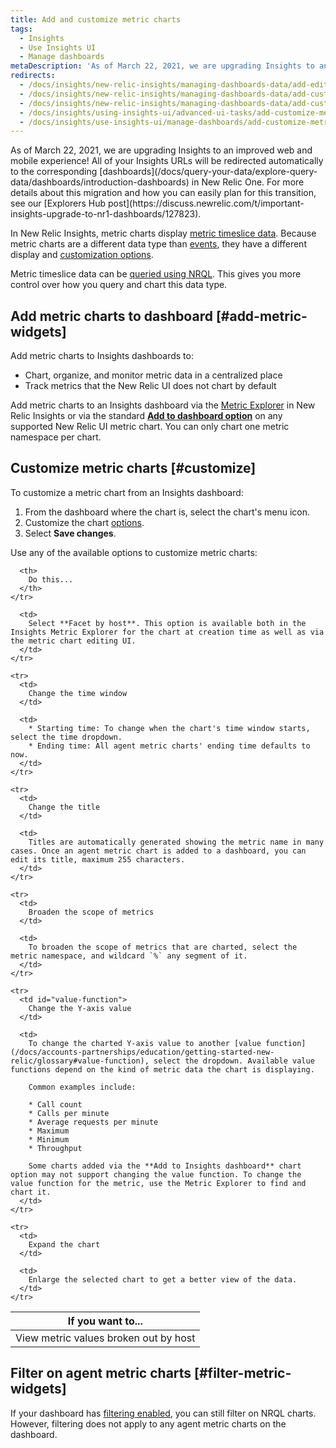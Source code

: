 ```yaml
---
title: Add and customize metric charts
tags:
  - Insights
  - Use Insights UI
  - Manage dashboards
metaDescription: 'As of March 22, 2021, we are upgrading Insights to an improved web and mobile experience with New Relic One Dashboards.'
redirects:
  - /docs/insights/new-relic-insights/managing-dashboards-data/add-edit-agent-metric-widgets
  - /docs/insights/new-relic-insights/managing-dashboards-data/add-customize-agent-metric-widgets
  - /docs/insights/new-relic-insights/managing-dashboards-data/add-customize-metric-widgets
  - /docs/insights/using-insights-ui/advanced-ui-tasks/add-customize-metric-widgets
  - /docs/insights/use-insights-ui/manage-dashboards/add-customize-metric-widgets
---
```


<Callout variant="important">
  As of March 22, 2021, we are upgrading Insights to an improved web and mobile experience! All of your Insights URLs will be redirected automatically to the corresponding [dashboards](/docs/query-your-data/explore-query-data/dashboards/introduction-dashboards) in New Relic One. For more details about this migration and how you can easily plan for this transition, see our [Explorers Hub post](https://discuss.newrelic.com/t/important-insights-upgrade-to-nr1-dashboards/127823).
</Callout>

In New Relic Insights, metric charts display [metric timeslice data](/docs/using-new-relic/data/understand-data/new-relic-data-types#timeslice-data). Because metric charts are a different data type than [events](/docs/using-new-relic/data/understand-data/new-relic-data-types#event-data), they have a different display and [customization options](#options).

Metric timeslice data can be [queried using NRQL](/docs/query-data/nrql-new-relic-query-language/nrql-query-tutorials/query-metric-timeslice-data-nrql). This gives you more control over how you query and chart this data type.

## Add metric charts to dashboard [#add-metric-widgets]

Add metric charts to Insights dashboards to:

* Chart, organize, and monitor metric data in a centralized place
* Track metrics that the New Relic UI does not chart by default

Add metric charts to an Insights dashboard via the [Metric Explorer](/docs/insights/new-relic-insights/explore/metric-data-explorer-search-chart-metrics-sent-new-relic-agents) in New Relic Insights or via the standard [**Add to dashboard option**](/docs/data-analysis/user-interface-functions/view-your-data/standard-page-functions#add-to-dashboard) on any supported New Relic UI metric chart. You can only chart one metric namespace per chart.

## Customize metric charts [#customize]

To customize a metric chart from an Insights dashboard:

1. From the dashboard where the chart is, select the chart's menu <Icon name="fe-more-horizontal"/>
   icon.
2. Customize the chart [options](#options).
3. Select **Save changes**.

Use any of the available options to customize metric charts:

<table id="options">
  <thead>
    <tr>
      <th width={200}>
        If you want to...
      </th>

      <th>
        Do this...
      </th>
    </tr>
  </thead>

  <tbody>
    <tr>
      <td>
        View metric values broken out by host
      </td>

      <td>
        Select **Facet by host**. This option is available both in the Insights Metric Explorer for the chart at creation time as well as via the metric chart editing UI.
      </td>
    </tr>

    <tr>
      <td>
        Change the time window
      </td>

      <td>
        * Starting time: To change when the chart's time window starts, select the time dropdown.
        * Ending time: All agent metric charts' ending time defaults to now.
      </td>
    </tr>

    <tr>
      <td>
        Change the title
      </td>

      <td>
        Titles are automatically generated showing the metric name in many cases. Once an agent metric chart is added to a dashboard, you can edit its title, maximum 255 characters.
      </td>
    </tr>

    <tr>
      <td>
        Broaden the scope of metrics
      </td>

      <td>
        To broaden the scope of metrics that are charted, select the metric namespace, and wildcard `%` any segment of it.
      </td>
    </tr>

    <tr>
      <td id="value-function">
        Change the Y-axis value
      </td>

      <td>
        To change the charted Y-axis value to another [value function](/docs/accounts-partnerships/education/getting-started-new-relic/glossary#value-function), select the dropdown. Available value functions depend on the kind of metric data the chart is displaying.

        Common examples include:

        * Call count
        * Calls per minute
        * Average requests per minute
        * Maximum
        * Minimum
        * Throughput

        Some charts added via the **Add to Insights dashboard** chart option may not support changing the value function. To change the value function for the metric, use the Metric Explorer to find and chart it.
      </td>
    </tr>

    <tr>
      <td>
        Expand the chart
      </td>

      <td>
        Enlarge the selected chart to get a better view of the data.
      </td>
    </tr>
  </tbody>
</table>

## Filter on agent metric charts [#filter-metric-widgets]

If your dashboard has [filtering enabled](/docs/insights/new-relic-insights/managing-dashboards-data/filtering-dashboards), you can still filter on NRQL charts. However, filtering does not apply to any agent metric charts on the dashboard.
